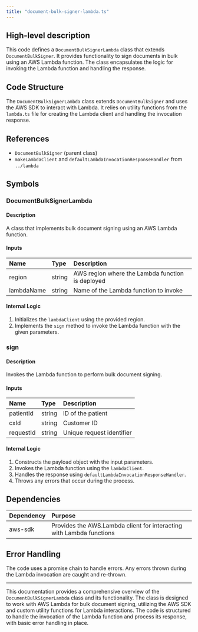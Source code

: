 ```yaml
---
title: "document-bulk-signer-lambda.ts"
---
```


## High-level description
This code defines a `DocumentBulkSignerLambda` class that extends `DocumentBulkSigner`. It provides functionality to sign documents in bulk using an AWS Lambda function. The class encapsulates the logic for invoking the Lambda function and handling the response.

## Code Structure
The `DocumentBulkSignerLambda` class extends `DocumentBulkSigner` and uses the AWS SDK to interact with Lambda. It relies on utility functions from the `lambda.ts` file for creating the Lambda client and handling the invocation response.

## References
- `DocumentBulkSigner` (parent class)
- `makeLambdaClient` and `defaultLambdaInvocationResponseHandler` from `../lambda`

## Symbols

### DocumentBulkSignerLambda
#### Description
A class that implements bulk document signing using an AWS Lambda function.

#### Inputs
| Name | Type | Description |
|:-----|:-----|:------------|
| region | string | AWS region where the Lambda function is deployed |
| lambdaName | string | Name of the Lambda function to invoke |

#### Internal Logic
1. Initializes the `lambdaClient` using the provided region.
2. Implements the `sign` method to invoke the Lambda function with the given parameters.

### sign
#### Description
Invokes the Lambda function to perform bulk document signing.

#### Inputs
| Name | Type | Description |
|:-----|:-----|:------------|
| patientId | string | ID of the patient |
| cxId | string | Customer ID |
| requestId | string | Unique request identifier |

#### Internal Logic
1. Constructs the payload object with the input parameters.
2. Invokes the Lambda function using the `lambdaClient`.
3. Handles the response using `defaultLambdaInvocationResponseHandler`.
4. Throws any errors that occur during the process.

## Dependencies
| Dependency | Purpose |
|:-----------|:--------|
| aws-sdk | Provides the AWS.Lambda client for interacting with Lambda functions |

## Error Handling
The code uses a promise chain to handle errors. Any errors thrown during the Lambda invocation are caught and re-thrown.

---

This documentation provides a comprehensive overview of the `DocumentBulkSignerLambda` class and its functionality. The class is designed to work with AWS Lambda for bulk document signing, utilizing the AWS SDK and custom utility functions for Lambda interactions. The code is structured to handle the invocation of the Lambda function and process its response, with basic error handling in place.